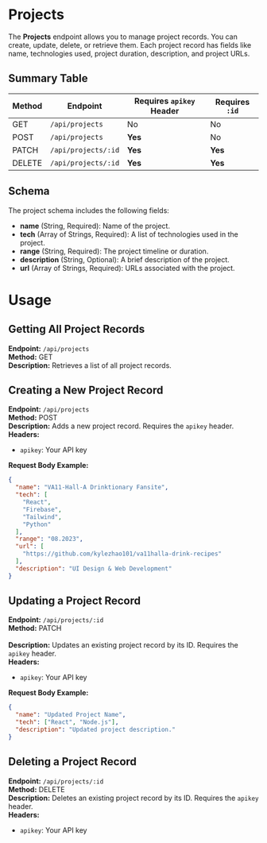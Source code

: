 # Projects

The **Projects** endpoint allows you to manage project records. You can create, update, delete, or retrieve them. Each project record has fields like name, technologies used, project duration, description, and project URLs.

## Summary Table

| **Method**   | **Endpoint**              | **Requires `apikey` Header** | **Requires `:id`** |
|--------------|---------------------------|-----------------------|--------------------|
| <Badge variant="get">GET</Badge>    | `/api/projects`           | No                    | No                 |
| <Badge variant="post">POST</Badge>   | `/api/projects`           | **Yes**                  | No                 |
| <Badge variant="patch">PATCH</Badge>  | `/api/projects/:id`       | **Yes**                   | **Yes**                |
| <Badge variant="delete">DELETE</Badge> | `/api/projects/:id`       | **Yes**                   | **Yes**                |

## Schema

The project schema includes the following fields:

- **name** (String, Required): Name of the project.
- **tech** (Array of Strings, Required): A list of technologies used in the project.
- **range** (String, Required): The project timeline or duration.
- **description** (String, Optional): A brief description of the project.
- **url** (Array of Strings, Required): URLs associated with the project.

# Usage

## Getting All Project Records

**Endpoint:** `/api/projects`  
**Method:** <Badge variant="get">GET</Badge><br />
**Description:** Retrieves a list of all project records.

## Creating a New Project Record

**Endpoint:** `/api/projects`  
**Method:** <Badge variant="post">POST</Badge><br />
**Description:** Adds a new project record. Requires the `apikey` header.  
**Headers:**

- `apikey`: Your API key

**Request Body Example:**

```json
{
  "name": "VA11-Hall-A Drinktionary Fansite",
  "tech": [
    "React",
    "Firebase",
    "Tailwind",
    "Python"
  ],
  "range": "08.2023",
  "url": [
    "https://github.com/kylezhao101/va11halla-drink-recipes"
  ],
  "description": "UI Design & Web Development"
}
```

## Updating a Project Record

**Endpoint:** `/api/projects/:id`  
**Method:** <Badge variant="patch">PATCH</Badge> <br />  
**Description:** Updates an existing project record by its ID. Requires the `apikey` header.  
**Headers:**

- `apikey`: Your API key

**Request Body Example:**

```json
{
  "name": "Updated Project Name",
  "tech": ["React", "Node.js"],
  "description": "Updated project description."
}
```

## Deleting a Project Record

**Endpoint:** `/api/projects/:id`    
**Method:** <Badge variant="delete">DELETE</Badge><br /> 
**Description:** Deletes an existing project record by its ID. Requires the `apikey` header.  
**Headers:**

- `apikey`: Your API key

